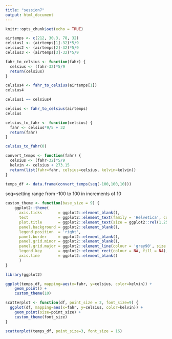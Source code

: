 ```yaml
---
title: "session7"
output: html_document
---
```


```r
knitr::opts_chunk$set(echo = TRUE)
```

```r
airtemps <- c(212, 30.3, 78, 32)
celsius1 <- (airtemps[1]-32)*5/9
celsius2 <- (airtemps[2]-32)*5/9
celsius3 <- (airtemps[3]-32)*5/9
```

```r
fahr_to_celsius <- function(fahr) {
  celsius <- (fahr-32)*5/9
  return(celsius)
}

celsius4 <- fahr_to_celsius(airtemps[1])
celsius4

celsius1 == celsius4

```


```r
celsius <- fahr_to_celsius(airtemps)
celsius

```

```r

celsius_to_fahr <- function(celsius) {
  fahr <- celsius*9/5 + 32
  return(fahr)
}

celsius_to_fahr(0)
```


```r
convert_temps <- function(fahr) {
  celsius <- (fahr-32)*5/9
  kelvin <- celsius + 273.15
  return(list(fahr=fahr, celsius=celsius, kelvin=kelvin))
}

temps_df <- data.frame(convert_temps(seq(-100,100,10)))
```
seq=setting range from -100 to 100 in increments of 10

```r
custom_theme <- function(base_size = 9) {
    ggplot2::theme(
      axis.ticks       = ggplot2::element_blank(),
      text             = ggplot2::element_text(family = 'Helvetica', color = 'gray30', size = base_size),
      plot.title       = ggplot2::element_text(size = ggplot2::rel(1.25), hjust = 0.5, face = 'bold'),
      panel.background = ggplot2::element_blank(),
      legend.position  = 'right',
      panel.border     = ggplot2::element_blank(),
      panel.grid.minor = ggplot2::element_blank(),
      panel.grid.major = ggplot2::element_line(colour = 'grey90', size = .25),
      legend.key       = ggplot2::element_rect(colour = NA, fill = NA),
      axis.line        = ggplot2::element_blank()
      )
}
```

```r
library(ggplot2)

ggplot(temps_df, mapping=aes(x=fahr, y=celsius, color=kelvin)) +
    geom_point() +
    custom_theme(10)
```

```r
scatterplot <- function(df, point_size = 2, font_size=9) {
  ggplot(df, mapping=aes(x=fahr, y=celsius, color=kelvin)) +
    geom_point(size=point_size) +
    custom_theme(font_size)
}

scatterplot(temps_df, point_size=3, font_size = 16)
```

